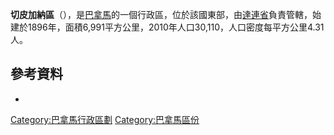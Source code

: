 {{coord|8|24|36|N|78|9|0|W|region:PA-5_type:adm1st|display=title}}

'''切皮加納區'''（{{lang-es|Distrito de Chepigana}}），是[[巴拿馬|巴拿馬]]的一個行政區，位於該國東部，由[[達連省|達連省]]負責管轄，始建於1896年，面積6,991平方公里，2010年人口30,110，人口密度每平方公里4.31人。

==參考資料==
*{{cite web|url=http://www.statoids.com/ypa.html|title=Districts of Panama|publisher=Statoids|accessdate=April 13, 2009|archive-date=2011-09-29|archive-url=https://web.archive.org/web/20110929221316/http://www.statoids.com/ypa.html|dead-url=no}}

{{巴拿馬區份}}

{{Darién_Province}}

[[Category:巴拿馬行政區劃|Category:巴拿馬行政區劃]]
[[Category:巴拿馬區份|Category:巴拿馬區份]]


{{Panama-geo-stub}}